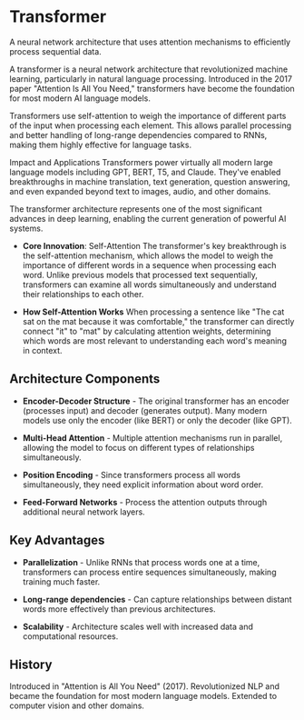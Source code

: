 # Transformer

A neural network architecture that uses attention mechanisms to efficiently process sequential data.




A transformer is a neural network architecture that revolutionized machine learning, particularly in natural language processing. Introduced in the 2017 paper "Attention Is All You Need," transformers have become the foundation for most modern AI language models.

Transformers use self-attention to weigh the importance of different parts of the input when processing each element. This allows parallel processing and better handling of long-range dependencies compared to RNNs, making them highly effective for language tasks.

Impact and Applications Transformers power virtually all modern large language models including GPT, BERT, T5, and Claude. They've enabled breakthroughs in machine translation, text generation, question answering, and even expanded beyond text to images, audio, and other domains.

The transformer architecture represents one of the most significant advances in deep learning, enabling the current generation of powerful AI systems.

- **Core Innovation**: Self-Attention The transformer's key breakthrough is the self-attention mechanism, which allows the model to weigh the importance of different words in a sequence when processing each word. Unlike previous models that processed text sequentially, transformers can examine all words simultaneously and understand their relationships to each other.

- **How Self-Attention Works** When processing a sentence like "The cat sat on the mat because it was comfortable," the transformer can directly connect "it" to "mat" by calculating attention weights, determining which words are most relevant to understanding each word's meaning in context.

## Architecture Components

- **Encoder-Decoder Structure** - The original transformer has an encoder (processes input) and decoder (generates output). Many modern models use only the encoder (like BERT) or only the decoder (like GPT).

- **Multi-Head Attention** - Multiple attention mechanisms run in parallel, allowing the model to focus on different types of relationships simultaneously.

- **Position Encoding** - Since transformers process all words simultaneously, they need explicit information about word order.

- **Feed-Forward Networks** - Process the attention outputs through additional neural network layers.

## Key Advantages

- **Parallelization** - Unlike RNNs that process words one at a time, transformers can process entire sequences simultaneously, making training much faster.

- **Long-range dependencies** - Can capture relationships between distant words more effectively than previous architectures.

- **Scalability** - Architecture scales well with increased data and computational resources.


## History

Introduced in "Attention is All You Need" (2017). Revolutionized NLP and became the foundation for most modern language models. Extended to computer vision and other domains.
